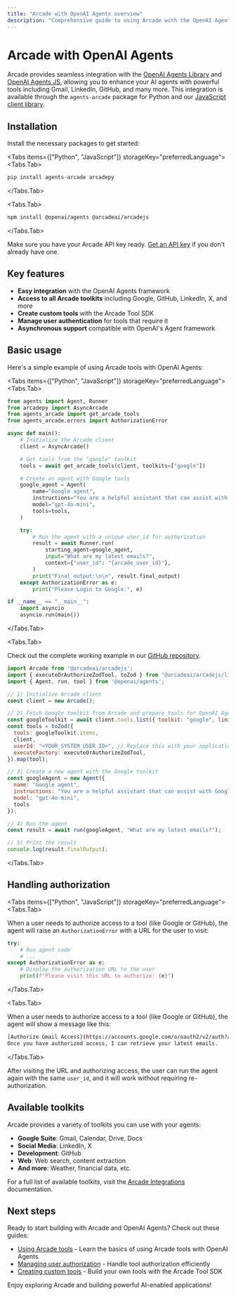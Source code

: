 ```yaml
---
title: "Arcade with OpenAI Agents overview"
description: "Comprehensive guide to using Arcade with the OpenAI Agents library"
---
```



# Arcade with OpenAI Agents

Arcade provides seamless integration with the [OpenAI Agents Library](https://github.com/openai/openai-python) and [OpenAI Agents JS](https://openai.github.io/openai-agents-js/), allowing you to enhance your AI agents with powerful tools including Gmail, LinkedIn, GitHub, and many more. This integration is available through the `agents-arcade` package for Python and our [JavaScript client library](https://github.com/ArcadeAI/arcade-js).

## Installation

Install the necessary packages to get started:

<Tabs items={["Python", "JavaScript"]} storageKey="preferredLanguage">
<Tabs.Tab>

```bash
pip install agents-arcade arcadepy
```

</Tabs.Tab>

<Tabs.Tab>

```bash
npm install @openai/agents @arcadeai/arcadejs
```

</Tabs.Tab>

</Tabs>

Make sure you have your Arcade API key ready. [Get an API key](/home/api-keys) if you don't already have one.


## Key features

- **Easy integration** with the OpenAI Agents framework
- **Access to all Arcade toolkits** including Google, GitHub, LinkedIn, X, and more
- **Create custom tools** with the Arcade Tool SDK
- **Manage user authentication** for tools that require it
- **Asynchronous support** compatible with OpenAI's Agent framework

## Basic usage

Here's a simple example of using Arcade tools with OpenAI Agents:

<Tabs items={["Python", "JavaScript"]} storageKey="preferredLanguage">
<Tabs.Tab>

```python
from agents import Agent, Runner
from arcadepy import AsyncArcade
from agents_arcade import get_arcade_tools
from agents_arcade.errors import AuthorizationError

async def main():
    # Initialize the Arcade client
    client = AsyncArcade()

    # Get tools from the "google" toolkit
    tools = await get_arcade_tools(client, toolkits=["google"])

    # Create an agent with Google tools
    google_agent = Agent(
        name="Google agent",
        instructions="You are a helpful assistant that can assist with Google API calls.",
        model="gpt-4o-mini",
        tools=tools,
    )

    try:
        # Run the agent with a unique user_id for authorization
        result = await Runner.run(
            starting_agent=google_agent,
            input="What are my latest emails?",
            context={"user_id": "{arcade_user_id}"},
        )
        print("Final output:\n\n", result.final_output)
    except AuthorizationError as e:
        print("Please Login to Google:", e)

if __name__ == "__main__":
    import asyncio
    asyncio.run(main())
```

</Tabs.Tab>

<Tabs.Tab>

Check out the complete working example in our [GitHub repository](https://github.com/ArcadeAI/arcade-ai/tree/main/examples/openai-agents-ts/src/index.ts).

```javascript
import Arcade from '@arcadeai/arcadejs';
import { executeOrAuthorizeZodTool, toZod } from "@arcadeai/arcadejs/lib";
import { Agent, run, tool } from '@openai/agents';

// 1) Initialize Arcade client
const client = new Arcade();

// 2) Fetch Google toolkit from Arcade and prepare tools for OpenAI Agents
const googleToolkit = await client.tools.list({ toolkit: "google", limit: 30 });
const tools = toZod({
  tools: googleToolkit.items,
  client,
  userId: "<YOUR_SYSTEM_USER_ID>", // Replace this with your application's user ID (e.g. email address, UUID, etc.)
  executeFactory: executeOrAuthorizeZodTool,
}).map(tool);

// 3) Create a new agent with the Google toolkit
const googleAgent = new Agent({
  name: "Google agent",
  instructions: "You are a helpful assistant that can assist with Google API calls.",
  model: "gpt-4o-mini",
  tools
});

// 4) Run the agent
const result = await run(googleAgent, "What are my latest emails?");

// 5) Print the result
console.log(result.finalOutput);
```

</Tabs.Tab>

</Tabs>


## Handling authorization

<Tabs items={["Python", "JavaScript"]} storageKey="preferredLanguage">
<Tabs.Tab>

When a user needs to authorize access to a tool (like Google or GitHub), the agent will raise an `AuthorizationError` with a URL for the user to visit:

```python
try:
    # Run agent code
    # ...
except AuthorizationError as e:
    # Display the authorization URL to the user
    print(f"Please visit this URL to authorize: {e}")
```

</Tabs.Tab>

<Tabs.Tab>

When a user needs to authorize access to a tool (like Google or GitHub), the agent will show a message like this:

```bash
[Authorize Gmail Access](https://accounts.google.com/o/oauth2/v2/auth?access_type=offline...)
Once you have authorized access, I can retrieve your latest emails.
```

</Tabs.Tab>
</Tabs>

After visiting the URL and authorizing access, the user can run the agent again with the same `user_id`, and it will work without requiring re-authorization.

## Available toolkits

Arcade provides a variety of toolkits you can use with your agents:

- **Google Suite**: Gmail, Calendar, Drive, Docs
- **Social Media**: LinkedIn, X
- **Development**: GitHub
- **Web**: Web search, content extraction
- **And more**: Weather, financial data, etc.

For a full list of available toolkits, visit the [Arcade Integrations](/toolkits) documentation.

## Next steps

Ready to start building with Arcade and OpenAI Agents? Check out these guides:

- [Using Arcade tools](/home/oai-agents/use-arcade-tools) - Learn the basics of using Arcade tools with OpenAI Agents
- [Managing user authorization](/home/oai-agents/user-auth-interrupts) - Handle tool authorization efficiently
- [Creating custom tools](/home/build-tools/create-a-toolkit) - Build your own tools with the Arcade Tool SDK

Enjoy exploring Arcade and building powerful AI-enabled applications!

